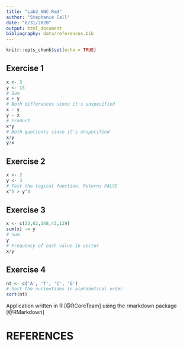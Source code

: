 ```yaml
---
title: "Lab2_SNC.Rmd"
author: "Stephanie Call"
date: "8/31/2020"
output: html_document
bibliography: data/references.bib
---
```


```r
knitr::opts_chunk$set(echo = TRUE)
```
## Exercise 1

```r
x <- 3
y <- 15
# Sum
x + y
# Both differences since it's unspecified
x - y
y - x
# Product
x*y
# Both quotients since it's unspecified
x/y
y/x
```

## Exercise 2

```r
x <- 2
y <- 3
# Test the logical function. Returns FALSE
x^5 > y^4
```

## Exercise 3

```r
x <- c(22,62,148,43,129)
sum(x) -> y
# Sum
y
# Frequency of each value in vector
x/y
```

## Exercise 4

```r
nt <- c('A', 'T', 'C', 'G')
# Sort the nucleotides in alphabetical order
sort(nt)
```


Application written in R [@RCoreTeam] using the rmarkdown package [@RMarkdown]


# REFERENCES
